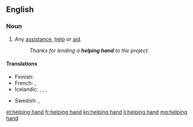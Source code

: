 ==English==

===Noun===
{{en-noun|head=[[helping]] [[hand]]}}

# {{context|idiomatic|lang=en}} Any [[assistance]], [[help]] or [[aid]].
#: ''Thanks for lending a '''helping hand''' to the project.''

====Translations====
{{trans-top|any assistance, help or aid}}
* Finnish: {{t|fi|auttava käsi}}
* French: {{t+|fr|coup de pouce|m}}, {{t+|fr|coup de main|m}}
* Icelandic: {{t+|is|hjálparhönd|f}}, {{qualifier|lend a helping hand}} {{t|is|rétta hjálparhönd}}, {{qualifier|give a helping hand}} {{t|is|leggja hönd á plóg}}, {{t|is|leggja hönd á plóg}}
{{trans-mid}}
* Swedish: {{t+|sv|handtag|n}}, {{t|sv|hjälpande hand|c}}
{{trans-bottom}}

[[et:helping hand]]
[[fr:helping hand]]
[[kn:helping hand]]
[[li:helping hand]]
[[mg:helping hand]]